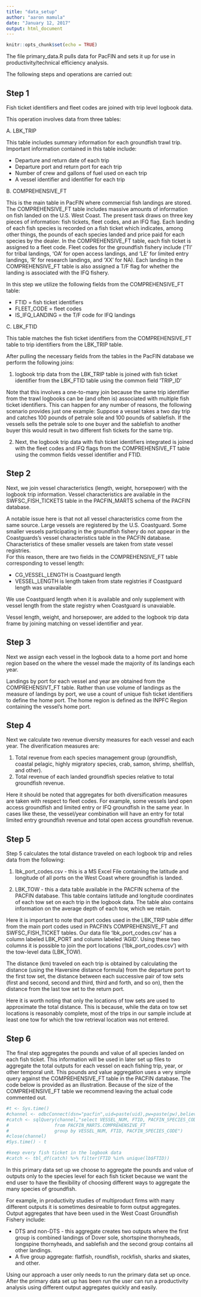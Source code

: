 ```yaml
---
title: "data_setup"
author: "aaron mamula"
date: "January 12, 2017"
output: html_document
---
```


```r
knitr::opts_chunk$set(echo = TRUE)
```

The file primary_data.R pulls data for PacFIN and sets it up for use in productivity/technical efficiency analysis.

The following steps and operations are carried out:


## Step 1

Fish ticket identifiers and fleet codes are joined with trip level logbook data.

This operation involves data from three tables:

A. LBK_TRIP

This table includes summary information for each groundfish trawl trip.  Important information contained in this table include:

* Departure and return date of each trip
* Departure port and return port for each trip
* Number of crew and gallons of fuel used on each trip
* A vessel identifier and identifier for each trip


B. COMPREHENSIVE_FT

This is the main table in PacFIN where commercial fish landings are stored.  The COMPREHENSIVE_FT table includes massive amounts of  information on fish landed on the U.S. West Coast.  The present task draws on three key pieces of information: fish tickets, fleet codes, and an IFQ flag. Each landing of each fish species is recorded on a fish ticket which indicates, among other things, the pounds of each species landed and price paid for each species by the dealer.  In the COMPREHENSIVE_FT table, each fish ticket is assigned to a fleet code.  Fleet codes for the groundfish fishery include ('TI' for tribal landings, 'OA' for open access landings, and 'LE' for limited entry landings, 'R' for research landings, and 'XX' for NA). Each landing in the COMPREHENSIVE_FT table is also assigned a T/F flag for whether the landing is associated with the IFQ fishery.

In this step we utilize the following fields from the COMPREHENSIVE_FT table:

* FTID = fish ticket identifiers  
* FLEET_CODE = fleet codes  
* IS_IFQ_LANDING = the T/F code for IFQ landings

C. LBK_FTID

This table matches the fish ticket identifiers from the COMPREHENSIVE_FT table to trip identifiers from the LBK_TRIP table. 

After pulling the necessary fields from the tables in the PacFIN database we perform the following joins:

1. logbook trip data from the LBK_TRIP table is joined with fish ticket identifier from the LBK_FTID table using the common field
'TRIP_ID'

Note that this involves a one-to-many join because the same trip identifier from the trawl logbooks can be (and often is) associated with multiple
fish ticket identifiers.  This can happen for any number of reasons, the following scenario provides just one example: Suppose a vessel takes a 
two day trip and catches 100 pounds of petrale sole and 100 pounds of sablefish. If the vessels sells the petrale sole to one buyer and the sablefish
to another buyer this would result in two different fish tickets for the same trip. 


2. Next, the logbook trip data with fish ticket identifiers integrated is joined with the fleet codes and IFQ flags from the COMPREHENSIVE_FT
table using the common fields vessel identifier and FTID.

## Step 2

Next, we join vessel characteristics (length, weight, horsepower) with the logbook trip information.  Vessel characteristics are available in the SWFSC_FISH_TICKETS table in the PACFIN_MARTS schema of the PACFIN database.  

A notable issue here is that not all vessel characteristics come from the same source.  Large vessels are registered by the U.S. Coastguard. Some smaller vessels participating in the groundfish fishery do not appear in the Coastguards's vessel characteristics table in the PACFIN database.  Characteristics of these smaller vessels are taken from state vessel registries.  
For this reason, there are two fields in the COMPREHENSIVE_FT table corresponding to vessel length: 

* CG_VESSEL_LENGTH is Coastguard length
* VESSEL_LENGTH is length taken from state registries if Coastguard length was unavailable

We use Coastguard length when it is available and only supplement with vessel length from the state registry when Coastguard is unavaiable.

Vessel length, weight, and horsepower, are added to the logbook trip data frame by joining matching on vessel identifier and year.

## Step 3

Next we assign each vessel in the logbook data to a home port and home region based on the where the vessel made the majority of its landings each year.

Landings by port for each vessel and year are obtained from the COMPREHENSIVT_FT table.  Rather than use volume of landings as the measure of landings by port, we use a count of unique fish ticket identifiers to define the home port.  The home region is defined as the INPFC Region containing the vessel's home port. 

## Step 4

Next we calculate two revenue diversity measures for each vessel and each year.  The diverification measures are:

1. Total revenue from each species management group (groundfish, coastal pelagic, highly migratory species, crab, samon, shrimp, shellfish, and other). 
2. Total revenue of each landed groundfish species relative to total groundfish revenue.

Here it should be noted that aggregates for both diversification measures are taken with respect to fleet codes.  For example, some vessels land open access groundfish and limited entry or IFQ groundfish in the same year.  In cases like these, the vessel/year combination will have an entry for total limited entry groundfish revenue and total open access groundfish revenue.


## Step 5

Step 5 calculates the total distance traveled on each logbook trip and relies data from the following:

1. lbk_port_codes.csv - this is a MS Excel File containing the latitude and longitude of all ports on the West Coast where groundfish is landed.

2. LBK_TOW - this a data table available in the PACFIN schema of the PACFIN database.  This table contains latitude and longitude coordinates of each tow set on each trip in the logbook data.  The table also contains information on the average depth of each tow, which we retain.

Here it is important to note that port codes used in the LBK_TRIP table differ from the main port codes used in PACFIN's COMPREHENSIVE_FT and SWFSC_FISH_TICKET tables.  Our data file 'lbk_port_codes.csv' has a column labeled LBK_PORT and column labeled 'AGID'.  Using these two columns it is possible to join the port locations ('lbk_port_codes.csv') with the tow-level data (LBK_TOW).

The distance (km) traveled on each trip is obtained by calculating the distance (using the Haversine distance formula) from the departure port to the first tow set, the distance between each successive pair of tow sets (first and second, second and third, third and forth, and so on), then the distance from the last tow set to the return port.

Here it is worth noting that only the locations of tow sets are used to approximate the total distance.  This is because, while the data on tow set locations is reasonably complete, most of the trips in our sample include at least one tow for which the tow retrieval location was not entered.  

## Step 6

The final step aggregates the pounds and value of all species landed on each fish ticket.  This information will be used in later set up files to aggregate the total outputs for each vessel on each fishing trip, year, or other temporal unit.  This pounds and value aggregation uses a very simple query against the COMPREHENSIVE_FT table in the PACFIN database.  The code below is provided as an illustration.  Because of the size of the COMPREHENSIVE_FT table we recommend leaving the actual code commented out.

```r
#t <- Sys.time()
#channel <- odbcConnect(dsn="pacfin",uid=paste(uid),pw=paste(pw),believeNRows=FALSE)
#catch <- sqlQuery(channel,"select VESSEL_NUM, FTID, PACFIN_SPECIES_CODE, sum(LANDED_WEIGHT_LBS) as totalweight, sum(EXVESSEL_REVENUE) as totalvalue 
#                 from PACFIN_MARTS.COMPREHENSIVE_FT
#                 group by VESSEL_NUM, FTID, PACFIN_SPECIES_CODE")
#close(channel)
#Sys.time() - t

#keep every fish ticket in the logbook data
#catch <- tbl_df(catch) %>% filter(FTID %in% unique(lb$FTID))

```

In this primary data set up we choose to aggregate the pounds and value of outputs only to the species level for each fish ticket because we want the end user to have the flexibility of choosing different ways to aggregate the many species of groundfish.

For example, in productivity studies of multiproduct firms with many different outputs it is sometimes desireable to form output aggregates.  Output aggregates that have been used in the West Coast Groundfish Fishery include:

* DTS and non-DTS - this aggregate creates two outputs where the first group is combined landings of Dover sole, shortspine thornyheads, longspine thornyheads, and sablefish and the second group contains all other landings.
* A five group aggregate: flatfish, roundfish, rockfish, sharks and skates, and other.

Using our approach a user only needs to run the primary data set up once.  After the primary data set up has been run the user can run a productivity analysis using different output aggregates quickly and easily.  







